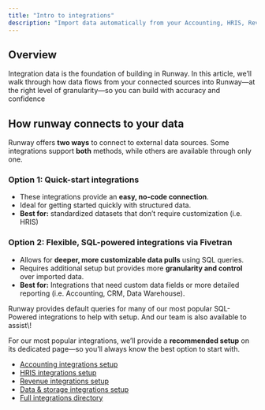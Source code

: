 ```yaml
---
title: "Intro to integrations"
description: "Import data automatically from your Accounting, HRIS, Revenue, and many other platforms. Say goodbye to manual data entry and keep your actuals up to date with real-time syncing."
---
```


## Overview

Integration data is the foundation of building in Runway. In this article, we’ll walk through how data flows from your connected sources into Runway—at the right level of granularity—so you can build with accuracy and confidence

## How runway connects to your data

Runway offers **two ways** to connect to external data sources. Some integrations support **both** methods, while others are available through only one.

### Option 1: Quick-start integrations

- These integrations provide an **easy, no-code connection**.
- Ideal for getting started quickly with structured data.
- **Best for:** standardized datasets that don’t require customization (i.e. HRIS)

### Option 2: Flexible, SQL-powered integrations via Fivetran

- Allows for **deeper, more customizable data pulls** using SQL queries.
- Requires additional setup but provides more **granularity and control** over imported data.
- **Best for:** Integrations that need custom data fields or more detailed reporting (i.e. Accounting, CRM, Data Warehouse).

<Check>
  Runway provides default queries for many of our most popular SQL-Powered integrations to help with setup. And our team is also available to assist\!
</Check>

For our most popular integrations, we’ll provide a **recommended setup** on its dedicated page—so you’ll always know the best option to start with.

- [Accounting integrations setup](https://docs.runway.com/integrations/accounting)
- [HRIS integrations setup](https://docs.runway.com/integrations/hris)
- [Revenue integrations setup](https://docs.runway.com/integrations/revenue)
- [Data & storage integrations setup](https://docs.runway.com/integrations/data-storage)
- [Full integrations directory](https://docs.runway.com/integrations/integrations-directory)